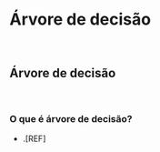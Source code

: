# **Árvore de decisão** {#arvore-decisao}

<br>

## Árvore de decisão {#arvore-decisao}

<br>

### O que é árvore de decisão?

-   .[REF]

<br>
